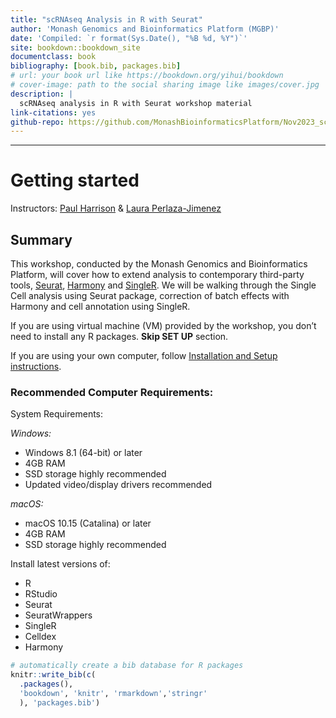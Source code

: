```yaml
--- 
title: "scRNAseq Analysis in R with Seurat"
author: 'Monash Genomics and Bioinformatics Platform (MGBP)'
date: 'Compiled: `r format(Sys.Date(), "%B %d, %Y")`'
site: bookdown::bookdown_site
documentclass: book
bibliography: [book.bib, packages.bib]
# url: your book url like https://bookdown.org/yihui/bookdown
# cover-image: path to the social sharing image like images/cover.jpg
description: |
  scRNAseq analysis in R with Seurat workshop material 
link-citations: yes
github-repo: https://github.com/MonashBioinformaticsPlatform/Nov2023_scRNAseq_workshop
---
```

***

# Getting started

Instructors:  [Paul Harrison](https://www.monash.edu/researchinfrastructure/bioinformatics/about/people) & [Laura Perlaza-Jimenez](https://www.monash.edu/researchinfrastructure/bioinformatics/about/people)

## Summary

This workshop, conducted by the Monash Genomics and Bioinformatics Platform, will cover how to extend analysis to contemporary third-party tools, [Seurat](https://satijalab.org/seurat/), [Harmony](https://github.com/immunogenomics/harmony) and [SingleR](https://bioconductor.org/packages/release/bioc/html/SingleR.html). We will be walking through the Single Cell analysis using Seurat package, correction of batch effects with Harmony and cell annotation using SingleR.  

If you are using virtual machine (VM) provided by the workshop, you don't need to install any R packages. **Skip SET UP** section.

If you are using your own computer, follow [Installation and Setup instructions](set-up.html). 


### Recommended Computer Requirements:

System Requirements:


*Windows:*

* Windows 8.1 (64-bit) or later
* 4GB RAM
* SSD storage highly recommended
* Updated video/display drivers recommended


*macOS:*

* macOS 10.15 (Catalina) or later
* 4GB RAM
* SSD storage highly recommended

Install latest versions of:

* R
* RStudio
* Seurat
* SeuratWrappers
* SingleR
* Celldex
* Harmony



```r
# automatically create a bib database for R packages
knitr::write_bib(c(
  .packages(), 
  'bookdown', 'knitr', 'rmarkdown','stringr'
  ), 'packages.bib')
```
